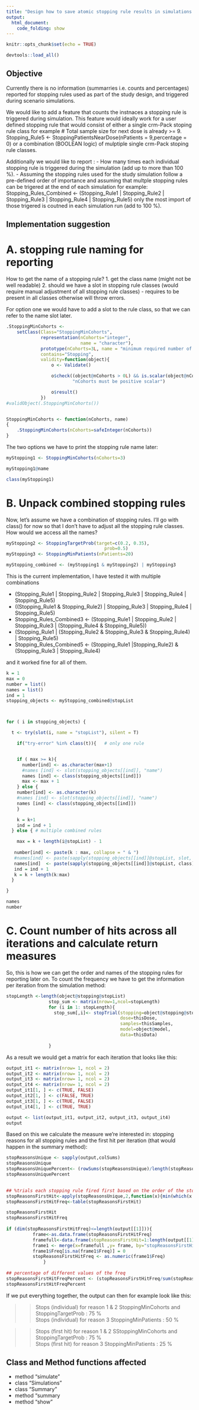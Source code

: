 ```yaml
---
title: "Design how to save atomic stopping rule results in simulations and report them"
output: 
  html_document:
    code_folding: show
---
```


```r
knitr::opts_chunk$set(echo = TRUE)
```
```r
devtools::load_all()
```

## Objective 

Currently there is no information (summarries i.e. counts and percentages) reported for stopping rules used as part of the study design, 
and triggered during scenario simulations. 

We would like to add a feature that counts the instnaces a stopping rule is triggered during simulation.
This feature would ideally work for a user defined stopping rule that would consist of either a single crm-Pack stoping rule class 
for example 
    # Total sample size for next dose is already >= 9.
      Stopping_Rule5 <- StoppingPatientsNearDose(nPatients = 9,percentage = 0)
or a combination (BOOLEAN logic) of mulptiple single crm-Pack stoping rule classes. 

Additionally we would like to report :
- How many times each individual stopping rule is triggered during the simulation (add up to more than 100 %).
- Assuming the stopping rules used for the study simulation follow a pre-defined order of importance and assuming that multple stopping rules can be trigered at the
   end of each simulation for example: 
     Stopping_Rules_Combined <- (Stopping_Rule1 | Stopping_Rule2 | Stopping_Rule3  | Stopping_Rule4  | Stopping_Rule5)
   only the most import of those trigered is coutned in each simulation run (add to 100 %).
   
## Implementation suggestion

# A. stopping rule naming for reporting
  How to get the name of a stopping rule?
  1. get the class name (might not be well readable)
  2. should we have a slot in stopping rule classes (would require manual adjustment of all stopping rule classes) - 
      requires to be present in all classes otherwise will throw errors.

For option one we would have to add a slot to the rule class, so that we can refer to the name slot later.
```r

.StoppingMinCohorts <-
    setClass(Class="StoppingMinCohorts",
             representation(nCohorts="integer",
                            name = "character"),
             prototype(nCohorts=3L, name = "minimum required number of cohorts"),
             contains="Stopping",
             validity=function(object){
                 o <- Validate()

                 o$check((object@nCohorts > 0L) && is.scalar(object@nCohorts),
                         "nCohorts must be positive scalar")

                 o$result()
             })
#validObject(.StoppingMinCohorts())


StoppingMinCohorts <- function(nCohorts, name)
{
    .StoppingMinCohorts(nCohorts=safeInteger(nCohorts))
}

```


The two options we have to print the stopping rule name later: 
```r

myStopping1 <- StoppingMinCohorts(nCohorts=3)

myStopping1@name

class(myStopping1)
```

# B. Unpack combined stopping rules

Now, let's assume we have a combination of stopping rules. I'll go with class() for now so that I don't have to adjust all the stopping rule classes. How would we access all the names? 

```r
myStopping2 <- StoppingTargetProb(target=c(0.2, 0.35),
                                     prob=0.5)
myStopping3 <- StoppingMinPatients(nPatients=20)

myStopping_combined <- (myStopping1 & myStopping2) | myStopping3

```


This is the current implementation, I have tested it with multiple combinations 
 
* (Stopping_Rule1  | Stopping_Rule2 | Stopping_Rule3  | Stopping_Rule4  | Stopping_Rule5)
* ((Stopping_Rule1  & Stopping_Rule2) | Stopping_Rule3  | Stopping_Rule4  | Stopping_Rule5)
* Stopping_Rules_Combined3 <- (Stopping_Rule1  | Stopping_Rule2 | Stopping_Rule3  | (Stopping_Rule4  & Stopping_Rule5))
* (Stopping_Rule1  | (Stopping_Rule2 & Stopping_Rule3  & Stopping_Rule4)  | Stopping_Rule5)
* Stopping_Rules_Combined5 <- (Stopping_Rule1  |Stopping_Rule2) & (Stopping_Rule3  | Stopping_Rule4)

and it worked fine for all of them. 
```r
k = 1
max = 0
number = list()
names = list()
ind = 1
stopping_objects <- myStopping_combined@stopList



for ( i in stopping_objects) {

  t <- try(slot(i, name = "stopList"), silent = T)

    if("try-error" %in% class(t)){   # only one rule


    if ( max >= k){
      number[ind] <- as.character(max+1)
      #names [ind] <- slot(stopping_objects[[ind]], "name")
      names [ind] <- class(stopping_objects[[ind]])
      max <- max + 1
    } else {
    number[ind] <- as.character(k)
    #names [ind] <- slot(stopping_objects[[ind]], "name")
    names [ind] <- class(stopping_objects[[ind]])
    }

    k = k+1
    ind = ind + 1
  } else { # multiple combined rules 

    max = k + length(i@stopList) - 1
   
   number[ind] <- paste(k : max, collapse = " & ")
   #names[ind] <- paste(sapply(stopping_objects[[ind]]@stopList, slot, "name"), collapse = " and ")
   names[ind]  <- paste(sapply(stopping_objects[[ind]]@stopList, class), collapse = " and ")
   ind = ind + 1
   k = k + length(k:max)
  }

}

names
number

```

# C. Count number of hits across all iterations and calculate return measures

So, this is how we can get the order and names of the stopping rules for reporting later on. To count the frequency we have to get the information per iteration from the simulation method: 

```r
stopLength <-length(object@stopping@stopList)
                stop_sum <- matrix(nrow=1,ncol=stopLength)
                for (i in 1: stopLength){
                  stop_sum[,i]<- stopTrial(stopping=object@stopping@stopList[[i]],
                                           dose=thisDose,
                                           samples=thisSamples,
                                           model=object@model,
                                           data=thisData)
                  
                }

```
As a result we would get a matrix for each iteration that looks like this: 


```r
output_it1 <- matrix(nrow= 1, ncol = 2)
output_it2 <- matrix(nrow= 1, ncol = 2)
output_it3 <- matrix(nrow= 1, ncol = 2)
output_it4 <- matrix(nrow= 1, ncol = 2)
output_it1[1, ] <- c(TRUE, FALSE)
output_it2[1, ] <- c(FALSE, TRUE)
output_it3[1, ] <- c(TRUE, FALSE)
output_it4[1, ] <- c(TRUE, TRUE)

output <- list(output_it1, output_it2, output_it3, output_it4)
output
```

Based on this we calculate the measure we're interested in: stopping reasons for all stopping rules and the first hit per iteration (that would happen in the summary method):
```r
stopReasonsUnique <- sapply(output,colSums)
stopReasonsUnique
stopReasonsUniquePercent<- (rowSums(stopReasonsUnique)/length(stopReasonsUnique[1,]))*100
stopReasonsUniquePercent
              

## %trials each stopping rule fired first based on the order of the stopping rule defined in the design
stopReasonsFirstHit<-apply(stopReasonsUnique,2,function(x){min(which(x == "1"))})
stopReasonsFirstHitFreq<-table(stopReasonsFirstHit)

stopReasonsFirstHit              
stopReasonsFirstHitFreq              
              
if (dim(stopReasonsFirstHitFreq)<=length(output[[1]])){
          frame<-as.data.frame(stopReasonsFirstHitFreq)
          framefull<-data.frame(stopReasonsFirstHit=1:length(output[[1]]))
          frame1 <- merge(x=framefull ,y= frame, by="stopReasonsFirstHit", all.x = TRUE)
          frame1$Freq[is.na(frame1$Freq)] = 0
          stopReasonsFirstHitFreq <- as.numeric(frame1$Freq)
              }
              
## percentage of different values of the freq
stopReasonsFirstHitFreqPercent <- (stopReasonsFirstHitFreq/sum(stopReasonsFirstHitFreq))*100
stopReasonsFirstHitFreqPercent              
```

If we put everything together, the output can then for example look like this: 

>>Stops (individual) for reason 1 & 2 StoppingMinCohorts and StoppingTargetProb : 75 %  
>>Stops (individual) for reason 3 StoppingMinPatients : 50 %  

>>Stops (first hit) for reason 1 & 2 SStoppingMinCohorts and StoppingTargetProb : 75 %  
>>Stops (first hit) for reason 3 StoppingMinPatients : 25 %  



## Class and Method functions affected 

* method "simulate"
* class "Simulations"
* class "Summary"
* method "summary
* method "show"
